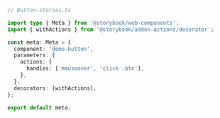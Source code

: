 ```ts
// Button.stories.ts

import type { Meta } from '@storybook/web-components';
import { withActions } from '@storybook/addon-actions/decorator';

const meta: Meta = {
  component: 'demo-button',
  parameters: {
    actions: {
      handles: ['mouseover', 'click .btn'],
    },
  },
  decorators: [withActions],
};

export default meta;
```
